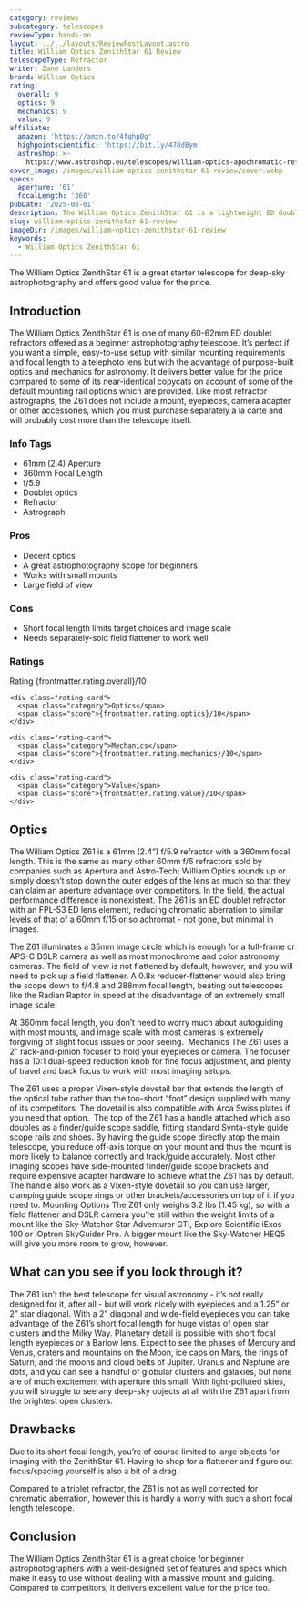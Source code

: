 ```yaml
---
category: reviews
subcategory: telescopes
reviewType: hands-on
layout: ../../layouts/ReviewPostLayout.astro
title: William Optics ZenithStar 61 Review
telescopeType: Refractor
writer: Zane Landers
brand: William Optics
rating:
  overall: 9
  optics: 9
  mechanics: 9
  value: 9
affiliate:
  amazon: 'https://amzn.to/4fqhp0g'
  highpointscientific: 'https://bit.ly/478dBym'
  astroshop: >-
    https://www.astroshop.eu/telescopes/william-optics-apochromatic-refractor-ap-61-360-zenithstar-zs61-ii-ota/p,67481
cover_image: /images/william-optics-zenithstar-61-review/cover.webp
specs:
  aperture: '61'
  focalLength: '360'
pubDate: '2025-08-01'
description: The William Optics ZenithStar 61 is a lightweight ED doublet refractor tailored for beginner astrophotographers, offering wide fields and solid mechanics at a great value.
slug: william-optics-zenithstar-61-review
imageDir: /images/william-optics-zenithstar-61-review
keywords:
  - William Optics ZenithStar 61
---
```


<p class="highlight">The William Optics ZenithStar 61 is a great starter telescope for deep-sky astrophotography and offers good value for the price.</p>
<h2>Introduction</h2>

<p>The William Optics ZenithStar 61 is one of many 60-62mm ED doublet refractors offered as a beginner astrophotography telescope. It’s perfect if you want a simple, easy-to-use setup with similar mounting requirements and focal length to a telephoto lens but with the advantage of purpose-built optics and mechanics for astronomy. It delivers better value for the price compared to some of its near-identical copycats on account of some of the default mounting rail options which are provided. Like most refractor astrographs, the Z61 does not include a mount, eyepieces, camera adapter or other accessories, which you must purchase separately a la carte and will probably cost more than the telescope itself.</p>
<section class="info-tags">
  <h3>Info Tags</h3>
  <ul>
    <li>61mm (2.4) Aperture</li>
    <li>360mm Focal Length</li>
    <li>f/5.9</li>
    <li>Doublet optics</li>
    <li>Refractor</li>
    <li>Astrograph</li>
  </ul>
</section>

<section class="pros-cons">
  <div class="pros-block">
    <h3>Pros</h3>
    <ul>
        <li>Decent optics</li>
        <li>A great astrophotography scope for beginners</li>
        <li>Works with small mounts</li>
        <li>Large field of view</li>
    </ul>
  </div>
  <div class="cons-block">
    <h3>Cons</h3>
    <ul>
        <li>Short focal length limits target choices and image scale</li>
        <li>Needs separately-sold field flattener to work well</li>
    </ul>
  </div>
</section>

<section class="ratings">
  <h3>Ratings</h3>
  <div class="ratings-grid">
    <div class="rating-card">
      <span class="category">Rating</span>
      <span class="score">{frontmatter.rating.overall}/10</span>
    </div>

    <div class="rating-card">
      <span class="category">Optics</span>
      <span class="score">{frontmatter.rating.optics}/10</span>
    </div>

    <div class="rating-card">
      <span class="category">Mechanics</span>
      <span class="score">{frontmatter.rating.mechanics}/10</span>
    </div>

    <div class="rating-card">
      <span class="category">Value</span>
      <span class="score">{frontmatter.rating.value}/10</span>
    </div>
  </div>
</section>

<Affiliates affiliate={frontmatter.affiliate} />

<h2>Optics</h2>

The William Optics Z61 is a 61mm (2.4”) f/5.9 refractor with a 360mm focal length. This is the same as many other 60mm f/6 refractors sold by companies such as Apertura and Astro-Tech; William Optics rounds up or simply doesn’t stop down the outer edges of the lens as much so that they can claim an aperture advantage over competitors. In the field, the actual performance difference is nonexistent. The Z61 is an ED doublet refractor with an FPL-53 ED lens element, reducing chromatic aberration to similar levels of that of a 60mm f/15 or so achromat - not gone, but minimal in images.
<p>The Z61 illuminates a 35mm image circle which is enough for a full-frame or APS-C DSLR camera as well as most monochrome and color astronomy cameras. The field of view is not flattened by default, however, and you will need to pick up a field flattener. A 0.8x reducer-flattener would also bring the scope down to f/4.8 and 288mm focal length, beating out telescopes like the Radian Raptor in speed at the disadvantage of an extremely small image scale.</p>
<p>At 360mm focal length, you don’t need to worry much about autoguiding with most mounts, and image scale with most cameras is extremely forgiving of slight focus issues or poor seeing. 
Mechanics
The Z61 uses a 2” rack-and-pinion focuser to hold your eyepieces or camera. The focuser has a 10:1 dual-speed reduction knob for fine focus adjustment, and plenty of travel and back focus to work with most imaging setups.</p>
<p>The Z61 uses a proper Vixen-style dovetail bar that extends the length of the optical tube rather than the too-short “foot” design supplied with many of its competitors. The dovetail is also compatible with Arca Swiss plates if you need that option. 
The top of the Z61 has a handle attached which also doubles as a finder/guide scope saddle, fitting standard Synta-style guide scope rails and shoes. By having the guide scope directly atop the main telescope, you reduce off-axis torque on your mount and thus the mount is more likely to balance correctly and track/guide accurately. Most other imaging scopes have side-mounted finder/guide scope brackets and require expensive adapter hardware to achieve what the Z61 has by default. The handle also work as a Vixen-style dovetail so you can use larger, clamping guide scope rings or other brackets/accessories on top of it if you need to.
Mounting Options
The Z61 only weighs 3.2 lbs (1.45 kg), so with a field flattener and DSLR camera you’re still within the weight limits of a mount like the Sky-Watcher Star Adventurer GTi, Explore Scientific iExos 100 or iOptron SkyGuider Pro. A bigger mount like the Sky-Watcher HEQ5 will give you more room to grow, however.</p>
<h2>What can you see if you look through it?</h2>

<p>The Z61 isn’t the best telescope for visual astronomy - it’s not really designed for it, after all - but will work nicely with eyepieces and a 1.25” or 2” star diagonal. With a 2” diagonal and wide-field eyepieces you can take advantage of the Z61’s short focal length for huge vistas of open star clusters and the Milky Way. Planetary detail is possible with short focal length eyepieces or a Barlow lens. Expect to see the phases of Mercury and Venus, craters and mountains on the Moon, ice caps on Mars, the rings of Saturn, and the moons and cloud belts of Jupiter. Uranus and Neptune are dots, and you can see a handful of globular clusters and galaxies, but none are of much excitement with aperture this small. With light-polluted skies, you will struggle to see any deep-sky objects at all with the Z61 apart from the brightest open clusters.</p>
<h2>Drawbacks</h2>

<p>Due to its short focal length, you’re of course limited to large objects for imaging with the ZenithStar 61. Having to shop for a flattener and figure out focus/spacing yourself is also a bit of a drag.</p>
<p>Compared to a triplet refractor, the Z61 is not as well corrected for chromatic aberration, however this is hardly a worry with such a short focal length telescope.</p>
<h2>Conclusion</h2>

<p>The William Optics ZenithStar 61 is a great choice for beginner astrophotographers with a well-designed set of features and specs which make it easy to use without dealing with a massive mount and guiding. Compared to competitors, it delivers excellent value for the price too.</p>

